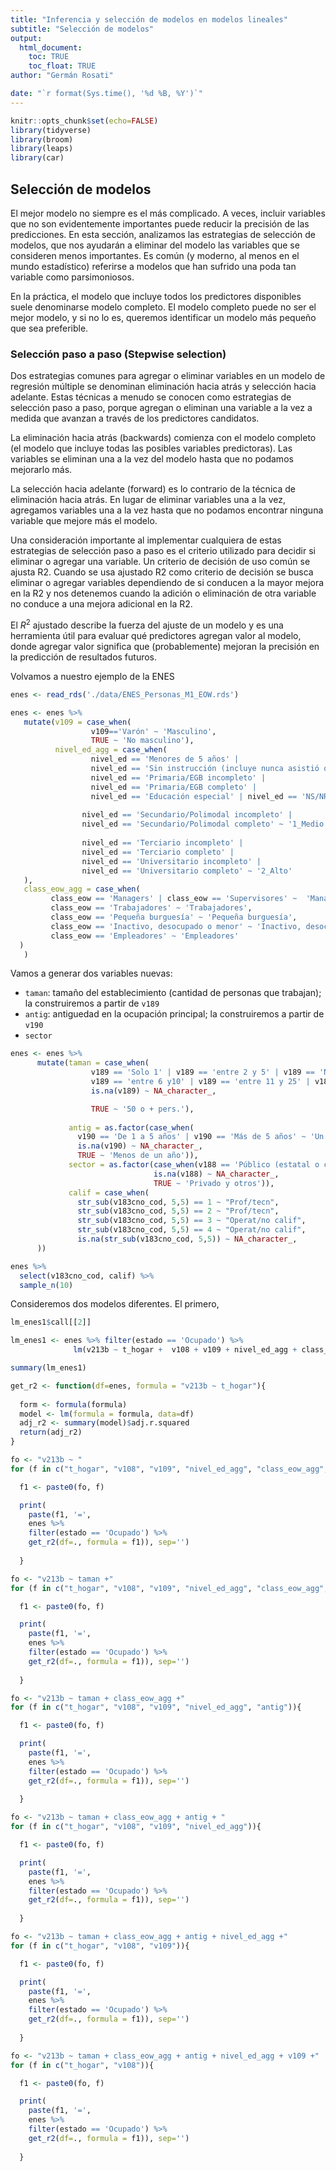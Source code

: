 ```yaml
---
title: "Inferencia y selección de modelos en modelos lineales"
subtitle: "Selección de modelos"
output: 
  html_document:
    toc: TRUE
    toc_float: TRUE
author: "Germán Rosati"

date: "`r format(Sys.time(), '%d %B, %Y')`"
---
```


```r
knitr::opts_chunk$set(echo=FALSE)
library(tidyverse)
library(broom)
library(leaps)
library(car)
```


## Selección de modelos
El mejor modelo no siempre es el más complicado. A veces, incluir variables que no son evidentemente importantes puede reducir la precisión de las predicciones. En esta sección, analizamos las estrategias de selección de modelos, que nos ayudarán a eliminar del modelo las variables que se consideren menos importantes. Es común (y moderno, al menos en el mundo estadístico) referirse a modelos que han sufrido una poda tan variable como parsimoniosos.

En la práctica, el modelo que incluye todos los predictores disponibles suele denominarse modelo completo. El modelo completo puede no ser el mejor modelo, y si no lo es, queremos identificar un modelo más pequeño que sea preferible.

### Selección paso a paso (Stepwise selection)
Dos estrategias comunes para agregar o eliminar variables en un modelo de regresión múltiple se denominan eliminación hacia atrás y selección hacia adelante. Estas técnicas a menudo se conocen como estrategias de selección paso a paso, porque agregan o eliminan una variable a la vez a medida que avanzan a través de los predictores candidatos.

La eliminación hacia atrás (backwards) comienza con el modelo completo (el modelo que incluye todas las posibles variables predictoras). Las variables se eliminan una a la vez del modelo hasta que no podamos mejorarlo más.

La selección hacia adelante (forward) es lo contrario de la técnica de eliminación hacia atrás. En lugar de eliminar variables una a la vez, agregamos variables una a la vez hasta que no podamos encontrar ninguna variable que mejore más el modelo.

Una consideración importante al implementar cualquiera de estas estrategias de selección paso a paso es el criterio utilizado para decidir si eliminar o agregar una variable. Un criterio de decisión de uso común se ajusta R2. Cuando se usa ajustado R2 como criterio de decisión se busca eliminar o agregar variables dependiendo de si conducen a la mayor mejora en la R2 y nos detenemos cuando la adición o eliminación de otra variable no conduce a una mejora adicional en la R2.

El $R^2$ ajustado describe la fuerza del ajuste de un modelo y es una herramienta útil para evaluar qué predictores agregan valor al modelo, donde agregar valor significa que (probablemente) mejoran la precisión en la predicción de resultados futuros.

Volvamos a nuestro ejemplo de la ENES

```r
enes <- read_rds('./data/ENES_Personas_M1_EOW.rds')

enes <- enes %>% 
   mutate(v109 = case_when(
                  v109=='Varón' ~ 'Masculino',
                  TRUE ~ 'No masculino'),
          nivel_ed_agg = case_when(
                  nivel_ed == 'Menores de 5 años' | 
                  nivel_ed == 'Sin instrucción (incluye nunca asistió o sólo asistió a sala de 5)' |
                  nivel_ed == 'Primaria/EGB incompleto' | 
                  nivel_ed == 'Primaria/EGB completo' |
                  nivel_ed == 'Educación especial' | nivel_ed == 'NS/NR'~ '0_Bajo',
     
                nivel_ed == 'Secundario/Polimodal incompleto' | 
                nivel_ed == 'Secundario/Polimodal completo' ~ '1_Medio',
    
                nivel_ed == 'Terciario incompleto' | 
                nivel_ed == 'Terciario completo' |
                nivel_ed == 'Universitario incompleto' | 
                nivel_ed == 'Universitario completo' ~ '2_Alto'
   ),
   class_eow_agg = case_when(
         class_eow == 'Managers' | class_eow == 'Supervisores' ~  'Managers/superv.',
         class_eow == 'Trabajadores' ~ 'Trabajadores',
         class_eow == 'Pequeña burguesía' ~ 'Pequeña burguesía',
         class_eow == 'Inactivo, desocupado o menor' ~ 'Inactivo, desocupado o menor',
         class_eow == 'Empleadores' ~ 'Empleadores'
  )
   )

```

Vamos a generar dos variables nuevas:

- `taman`: tamaño del establecimiento (cantidad de personas que trabajan); la construiremos a partir de `v189`
- `antig`: antiguedad en la ocupación principal; la construiremos a partir de `v190`
- `sector`


```r
enes <- enes %>%
      mutate(taman = case_when(
                  v189 == 'Solo 1' | v189 == 'entre 2 y 5' | v189 == 'NS/NR'  ~ '1 - 5 pers.',
                  v189 == 'entre 6 y10' | v189 == 'entre 11 y 25' | v189 == 'entre 26 y 49' ~ '6-50 pers',
                  is.na(v189) ~ NA_character_,

                  TRUE ~ '50 o + pers.'),
             
             antig = as.factor(case_when(
               v190 == 'De 1 a 5 años' | v190 == 'Más de 5 años' ~ 'Un año o más',
               is.na(v190) ~ NA_character_,
               TRUE ~ 'Menos de un año')),
             sector = as.factor(case_when(v188 == 'Público (estatal o con financiamiento del Estado)' ~ 'Publico',
                                is.na(v188) ~ NA_character_,
                                TRUE ~ 'Privado y otros')),
             calif = case_when(
               str_sub(v183cno_cod, 5,5) == 1 ~ "Prof/tecn",
               str_sub(v183cno_cod, 5,5) == 2 ~ "Prof/tecn",
               str_sub(v183cno_cod, 5,5) == 3 ~ "Operat/no calif",
               str_sub(v183cno_cod, 5,5) == 4 ~ "Operat/no calif",
               is.na(str_sub(v183cno_cod, 5,5)) ~ NA_character_,
      ))
```

```r
enes %>%
  select(v183cno_cod, calif) %>%
  sample_n(10)
```



Consideremos dos modelos diferentes. El primero, 


```r
lm_enes1$call[[2]]
```


```r
lm_enes1 <- enes %>% filter(estado == 'Ocupado') %>% 
              lm(v213b ~ t_hogar +  v108 + v109 + nivel_ed_agg + class_eow_agg + taman + antig + sector + calif + v163 + v164, data=.)

summary(lm_enes1)
```


```r

get_r2 <- function(df=enes, formula = "v213b ~ t_hogar"){
  
  form <- formula(formula)
  model <- lm(formula = formula, data=df)
  adj_r2 <- summary(model)$adj.r.squared
  return(adj_r2)
}

fo <- "v213b ~ "
for (f in c("t_hogar", "v108", "v109", "nivel_ed_agg", "class_eow_agg", "taman", "antig")){

  f1 <- paste0(fo, f) 

  print(
    paste(f1, '=', 
    enes %>%
    filter(estado == 'Ocupado') %>%
    get_r2(df=., formula = f1)), sep='')
  
  }

```



```r
fo <- "v213b ~ taman +"
for (f in c("t_hogar", "v108", "v109", "nivel_ed_agg", "class_eow_agg", "antig")){

  f1 <- paste0(fo, f) 

  print(
    paste(f1, '=', 
    enes %>%
    filter(estado == 'Ocupado') %>%
    get_r2(df=., formula = f1)), sep='')
  
  }
```

```r
fo <- "v213b ~ taman + class_eow_agg +"
for (f in c("t_hogar", "v108", "v109", "nivel_ed_agg", "antig")){

  f1 <- paste0(fo, f) 

  print(
    paste(f1, '=', 
    enes %>%
    filter(estado == 'Ocupado') %>%
    get_r2(df=., formula = f1)), sep='')
  
  }
```


```r
fo <- "v213b ~ taman + class_eow_agg + antig + "
for (f in c("t_hogar", "v108", "v109", "nivel_ed_agg")){

  f1 <- paste0(fo, f) 

  print(
    paste(f1, '=', 
    enes %>%
    filter(estado == 'Ocupado') %>%
    get_r2(df=., formula = f1)), sep='')
  
  }
```

```r
fo <- "v213b ~ taman + class_eow_agg + antig + nivel_ed_agg +"
for (f in c("t_hogar", "v108", "v109")){

  f1 <- paste0(fo, f) 

  print(
    paste(f1, '=', 
    enes %>%
    filter(estado == 'Ocupado') %>%
    get_r2(df=., formula = f1)), sep='')
  
  }
```


```r
fo <- "v213b ~ taman + class_eow_agg + antig + nivel_ed_agg + v109 +"
for (f in c("t_hogar", "v108")){

  f1 <- paste0(fo, f) 

  print(
    paste(f1, '=', 
    enes %>%
    filter(estado == 'Ocupado') %>%
    get_r2(df=., formula = f1)), sep='')
  
  }
```
